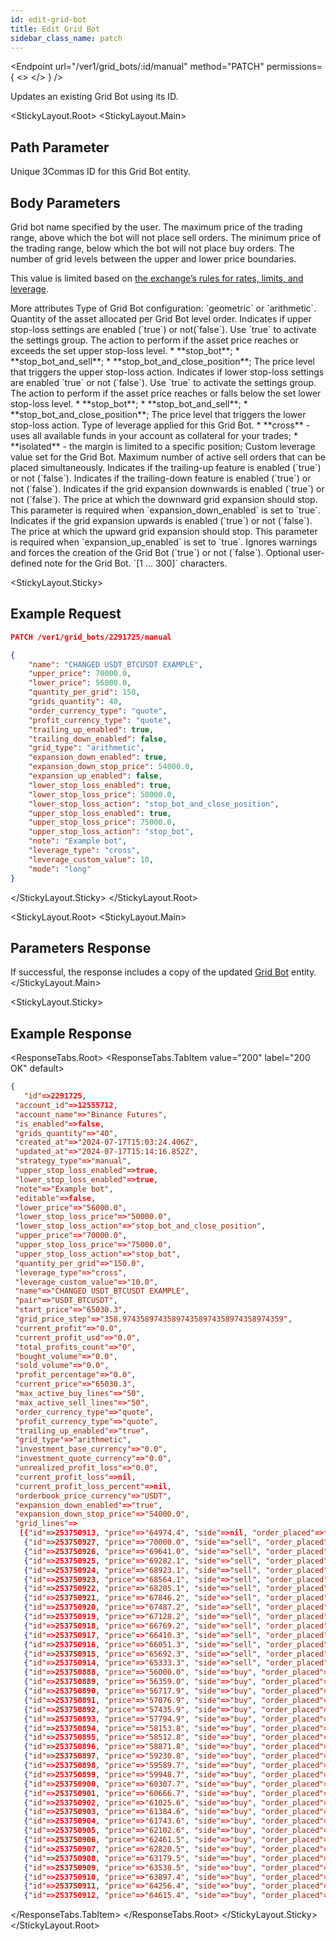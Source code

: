 ```yaml
---
id: edit-grid-bot
title: Edit Grid Bot
sidebar_class_name: patch
---
```


<Endpoint
  url="/ver1/grid_bots/:id/manual"
  method="PATCH"
  permissions={
    <>
      <Permission title="Permission" description="BOTS_WRITE" />
      <Permission title="Security" description="SIGNED" />
    </>
  }
/>

  Updates an existing Grid Bot using its ID.

<StickyLayout.Root>
   <StickyLayout.Main>

## Path Parameter 
<ApiParam name='id' type='integer' id="id" required>
   Unique 3Commas ID for this Grid Bot entity.
</ApiParam>

## Body Parameters 

<ApiParam name='name' type='integer' id="name" required>
  Grid bot name specified by the user.
</ApiParam>

<ApiParam name='upper_price' type='number' id="upper_price" required>
   The maximum price of the trading range, above which the bot will not place sell orders.
</ApiParam>

<ApiParam name='lower_price' type='number' id="lower_price" required>
   The minimum price of the trading range, below which the bot will not place buy orders.
</ApiParam>

<ApiParam name='grids_quantity' type="number" id="grids_quantity" required>
  The number of grid levels between the upper and lower price boundaries.

  This value is limited based on [the exchange’s rules for rates, limits, and leverage](/docs/Market%20data/Currency%20rates%20and%20limits%20with%20leverage%20data.md).
</ApiParam> 


<CollapseAll>
<CollapseAllHeading> More attributes <CollapseAllButton /> </CollapseAllHeading>

<CollapsibleApiParam name="grid_type" type="string" id="grid_type">
  Type of Grid Bot configuration: `geometric` or `arithmetic`.
</CollapsibleApiParam>

<CollapsibleApiParam name="quantity_per_grid" type="number" id="quantity_per_grid" required>
   Quantity of the asset allocated per Grid Bot level order.
</CollapsibleApiParam>

<CollapsibleApiParam name="upper_stop_loss_enabled" type="boolean" id="upper_stop_loss_enabled">
  Indicates if upper stop-loss settings are enabled (`true`) or not(`false`). Use `true` to activate the settings group.
</CollapsibleApiParam>

<CollapsibleApiParam name="upper_stop_loss_action" type="string" id="upper_stop_loss_action">
  The action to perform if the asset price reaches or exceeds the set upper stop-loss level.
  <CollapsibleNestedParams openName="Hide allowed values" collapsedName="Show allowed values">
      * **stop_bot**;
      * **stop_bot_and_sell**;
      * **stop_bot_and_close_position**;
     </CollapsibleNestedParams>
</CollapsibleApiParam>

<CollapsibleApiParam name="upper_stop_loss_price" type="number" id="upper_stop_loss_price">
  The price level that triggers the upper stop-loss action.
</CollapsibleApiParam> 
   
<CollapsibleApiParam name="lower_stop_loss_enabled" type="boolean" id="lower_stop_loss_enabled">
   Indicates if lower stop-loss settings are enabled `true` or not (`false`). Use `true` to activate the settings group.
</CollapsibleApiParam>

<CollapsibleApiParam name="lower_stop_loss_action" type="string" id="lower_stop_loss_action">
   The action to perform if the asset price reaches or falls below the set lower stop-loss level.
   <CollapsibleNestedParams openName="Hide allowed values" collapsedName="Show allowed values">
      * **stop_bot**;
      * **stop_bot_and_sell**;
      * **stop_bot_and_close_position**;
     </CollapsibleNestedParams>
</CollapsibleApiParam>

<CollapsibleApiParam name="lower_stop_loss_price" type="number" id="lower_stop_loss_price">
   The price level that triggers the lower stop-loss action.
</CollapsibleApiParam>

<CollapsibleApiParam name="leverage_type" type="string" id="leverage_type">
Type of leverage applied for this Grid Bot.
    <CollapsibleNestedParams openName="Hide allowed values" collapsedName="Show allowed values">
      * **cross** - uses all available funds in your account as collateral for your trades;
      * **isolated** - the margin is limited to a specific position;
      </CollapsibleNestedParams>
</CollapsibleApiParam>

<CollapsibleApiParam name="leverage_custom_value" type="number" id="leverage_custom_value">
   Custom leverage value set for the Grid Bot.
</CollapsibleApiParam>

<CollapsibleApiParam name="max_active_sell_lines" type="integer" id="max_active_sell_lines">
   Maximum number of active sell orders that can be placed simultaneously.
</CollapsibleApiParam>

<CollapsibleApiParam name="trailing_up_enabled" type="boolean" id="trailing_up_enabled">
   Indicates if the trailing-up feature is enabled (`true`) or not (`false`).
</CollapsibleApiParam>

<CollapsibleApiParam name="trailing_down_enabled" type="boolean" id="trailing_down_enabled">
   Indicates if the trailing-down feature is enabled (`true`) or not (`false`).
</CollapsibleApiParam>

<CollapsibleApiParam name="expansion_down_enabled" type="boolean" id="expansion_down_enabled">
   Indicates if the grid expansion downwards is enabled (`true`) or not (`false`).
</CollapsibleApiParam>

<CollapsibleApiParam name="expansion_down_stop_price" type="number" id="expansion_down_stop_price" required>
   The price at which the downward grid expansion should stop.
   This parameter is required when `expansion_down_enabled` is set to `true`.
</CollapsibleApiParam>

<CollapsibleApiParam name="expansion_up_enabled" type="boolean" id="expansion_up_stop_price">
   Indicates if the grid expansion upwards is enabled (`true`) or not (`false`).
</CollapsibleApiParam>  

<CollapsibleApiParam name="expansion_up_stop_price" type="boolean" id="expansion_up_stop_price" required>
   The price at which the upward grid expansion should stop.
   This parameter is required when `expansion_up_enabled` is set to `true`.
</CollapsibleApiParam>

<CollapsibleApiParam name="ignore_warnings" type="boolean" id="ignore_warnings">
   Ignores warnings and forces the creation of the Grid Bot (`true`) or not (`false`).
</CollapsibleApiParam>

<CollapsibleApiParam name="note" type="integer" id="note">
   Optional user-defined note for the Grid Bot.
   `[1 ... 300]` characters.
</CollapsibleApiParam>
</CollapseAll>
</StickyLayout.Main>


<StickyLayout.Sticky>

## Example Request

```json
PATCH /ver1/grid_bots/2291725/manual

{
    "name": "CHANGED USDT_BTCUSDT EXAMPLE",
    "upper_price": 70000.0,
    "lower_price": 56000.0,
    "quantity_per_grid": 150,
    "grids_quantity": 40,
    "order_currency_type": "quote",
    "profit_currency_type": "quote",
    "trailing_up_enabled": true,
    "trailing_down_enabled": false,
    "grid_type": "arithmetic",
    "expansion_down_enabled": true,
    "expansion_down_stop_price": 54000.0,
    "expansion_up_enabled": false,
    "lower_stop_loss_enabled": true,
    "lower_stop_loss_price": 50000.0,
    "lower_stop_loss_action": "stop_bot_and_close_position",
    "upper_stop_loss_enabled": true,
    "upper_stop_loss_price": 75000.0,
    "upper_stop_loss_action": "stop_bot",
    "note": "Example bot",
    "leverage_type": "cross",
    "leverage_custom_value": 10,
    "mode": "long"
}
```
</StickyLayout.Sticky>
</StickyLayout.Root>

<StickyLayout.Root>
<StickyLayout.Main>

## Parameters Response 

If successful, the response includes a copy of the updated [Grid Bot](./0.%20Grid%20Bot%20entity.mdx) entity.
</StickyLayout.Main>

<StickyLayout.Sticky>

## Example Response

<ResponseTabs.Root>
<ResponseTabs.TabItem value="200" label="200 OK" default>

```json
{
   "id"=>2291725,
 "account_id"=>12555712,
 "account_name"=>"Binance Futures",
 "is_enabled"=>false,
 "grids_quantity"=>"40",
 "created_at"=>"2024-07-17T15:03:24.406Z",
 "updated_at"=>"2024-07-17T15:14:16.852Z",
 "strategy_type"=>"manual",
 "upper_stop_loss_enabled"=>true,
 "lower_stop_loss_enabled"=>true,
 "note"=>"Example bot",
 "editable"=>false,
 "lower_price"=>"56000.0",
 "lower_stop_loss_price"=>"50000.0",
 "lower_stop_loss_action"=>"stop_bot_and_close_position",
 "upper_price"=>"70000.0",
 "upper_stop_loss_price"=>"75000.0",
 "upper_stop_loss_action"=>"stop_bot",
 "quantity_per_grid"=>"150.0",
 "leverage_type"=>"cross",
 "leverage_custom_value"=>"10.0",
 "name"=>"CHANGED USDT_BTCUSDT EXAMPLE",
 "pair"=>"USDT_BTCUSDT",
 "start_price"=>"65030.3",
 "grid_price_step"=>"358.974358974358974358974358974358974359",
 "current_profit"=>"0.0",
 "current_profit_usd"=>"0.0",
 "total_profits_count"=>"0",
 "bought_volume"=>"0.0",
 "sold_volume"=>"0.0",
 "profit_percentage"=>"0.0",
 "current_price"=>"65030.3",
 "max_active_buy_lines"=>"50",
 "max_active_sell_lines"=>"50",
 "order_currency_type"=>"quote",
 "profit_currency_type"=>"quote",
 "trailing_up_enabled"=>"true",
 "grid_type"=>"arithmetic",
 "investment_base_currency"=>"0.0",
 "investment_quote_currency"=>"0.0",
 "unrealized_profit_loss"=>"0.0",
 "current_profit_loss"=>nil,
 "current_profit_loss_percent"=>nil,
 "orderbook_price_currency"=>"USDT",
 "expansion_down_enabled"=>"true",
 "expansion_down_stop_price"=>"54000.0",
 "grid_lines"=>
  [{"id"=>253750913, "price"=>"64974.4", "side"=>nil, "order_placed"=>false},
   {"id"=>253750927, "price"=>"70000.0", "side"=>"sell", "order_placed"=>false},
   {"id"=>253750926, "price"=>"69641.0", "side"=>"sell", "order_placed"=>false},
   {"id"=>253750925, "price"=>"69282.1", "side"=>"sell", "order_placed"=>false},
   {"id"=>253750924, "price"=>"68923.1", "side"=>"sell", "order_placed"=>false},
   {"id"=>253750923, "price"=>"68564.1", "side"=>"sell", "order_placed"=>false},
   {"id"=>253750922, "price"=>"68205.1", "side"=>"sell", "order_placed"=>false},
   {"id"=>253750921, "price"=>"67846.2", "side"=>"sell", "order_placed"=>false},
   {"id"=>253750920, "price"=>"67487.2", "side"=>"sell", "order_placed"=>false},
   {"id"=>253750919, "price"=>"67128.2", "side"=>"sell", "order_placed"=>false},
   {"id"=>253750918, "price"=>"66769.2", "side"=>"sell", "order_placed"=>false},
   {"id"=>253750917, "price"=>"66410.3", "side"=>"sell", "order_placed"=>false},
   {"id"=>253750916, "price"=>"66051.3", "side"=>"sell", "order_placed"=>false},
   {"id"=>253750915, "price"=>"65692.3", "side"=>"sell", "order_placed"=>false},
   {"id"=>253750914, "price"=>"65333.3", "side"=>"sell", "order_placed"=>false},
   {"id"=>253750888, "price"=>"56000.0", "side"=>"buy", "order_placed"=>false},
   {"id"=>253750889, "price"=>"56359.0", "side"=>"buy", "order_placed"=>false},
   {"id"=>253750890, "price"=>"56717.9", "side"=>"buy", "order_placed"=>false},
   {"id"=>253750891, "price"=>"57076.9", "side"=>"buy", "order_placed"=>false},
   {"id"=>253750892, "price"=>"57435.9", "side"=>"buy", "order_placed"=>false},
   {"id"=>253750893, "price"=>"57794.9", "side"=>"buy", "order_placed"=>false},
   {"id"=>253750894, "price"=>"58153.8", "side"=>"buy", "order_placed"=>false},
   {"id"=>253750895, "price"=>"58512.8", "side"=>"buy", "order_placed"=>false},
   {"id"=>253750896, "price"=>"58871.8", "side"=>"buy", "order_placed"=>false},
   {"id"=>253750897, "price"=>"59230.8", "side"=>"buy", "order_placed"=>false},
   {"id"=>253750898, "price"=>"59589.7", "side"=>"buy", "order_placed"=>false},
   {"id"=>253750899, "price"=>"59948.7", "side"=>"buy", "order_placed"=>false},
   {"id"=>253750900, "price"=>"60307.7", "side"=>"buy", "order_placed"=>false},
   {"id"=>253750901, "price"=>"60666.7", "side"=>"buy", "order_placed"=>false},
   {"id"=>253750902, "price"=>"61025.6", "side"=>"buy", "order_placed"=>false},
   {"id"=>253750903, "price"=>"61384.6", "side"=>"buy", "order_placed"=>false},
   {"id"=>253750904, "price"=>"61743.6", "side"=>"buy", "order_placed"=>false},
   {"id"=>253750905, "price"=>"62102.6", "side"=>"buy", "order_placed"=>false},
   {"id"=>253750906, "price"=>"62461.5", "side"=>"buy", "order_placed"=>false},
   {"id"=>253750907, "price"=>"62820.5", "side"=>"buy", "order_placed"=>false},
   {"id"=>253750908, "price"=>"63179.5", "side"=>"buy", "order_placed"=>false},
   {"id"=>253750909, "price"=>"63538.5", "side"=>"buy", "order_placed"=>false},
   {"id"=>253750910, "price"=>"63897.4", "side"=>"buy", "order_placed"=>false},
   {"id"=>253750911, "price"=>"64256.4", "side"=>"buy", "order_placed"=>false},
   {"id"=>253750912, "price"=>"64615.4", "side"=>"buy", "order_placed"=>false}]}
```
  </ResponseTabs.TabItem>
  </ResponseTabs.Root>
</StickyLayout.Sticky>
</StickyLayout.Root>